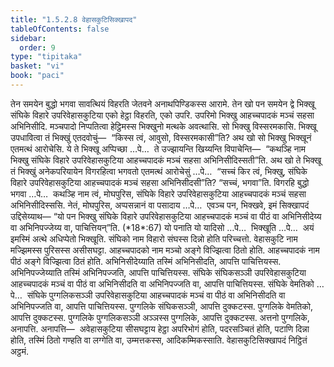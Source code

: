 ```yaml
---
title: "1.5.2.8 वेहासकुटिसिक्खापद"
tableOfContents: false
sidebar:
  order: 9
type: "tipitaka"
basket: "vi"
book: "paci"
---
```



<DynamicBreadcrumb />

<Division number="129" book="paci">

<Paragraph number="443" book="paci">
तेन समयेन बुद्धो भगवा सावत्थियं विहरति जेतवने अनाथपिण्डिकस्स आरामे. तेन खो पन समयेन द्वे भिक्खू संघिके विहारे उपरिवेहासकुटिया एको हेट्ठा विहरति, एको उपरि. उपरिमो भिक्खु आहच्चपादकं मञ्चं सहसा अभिनिसीदि. मञ्चपादो निप्पतित्वा हेट्ठिमस्स भिक्खुनो मत्थके अवत्थासि. सो भिक्खु विस्सरमकासि. भिक्खू उपधावित्वा तं भिक्खुं एतदवोचुं—  “किस्स त्वं, आवुसो, विस्सरमकासी”ति? अथ खो सो भिक्खु भिक्खूनं एतमत्थं आरोचेसि. ये ते भिक्खू अप्पिच्छा …पे…  ते उज्झायन्ति खिय्यन्ति विपाचेन्ति—  “कथञ्हि नाम भिक्खु संघिके विहारे उपरिवेहासकुटिया आहच्चपादकं मञ्चं सहसा अभिनिसीदिस्सती”ति.
</Paragraph>

<Paragraph number="444" book="paci">
अथ खो ते भिक्खू तं भिक्खुं अनेकपरियायेन विगरहित्वा भगवतो एतमत्थं आरोचेसुं …पे…  “सच्चं किर त्वं, भिक्खु, संघिके विहारे उपरिवेहासकुटिया आहच्चपादकं मञ्चं सहसा अभिनिसीदसी”ति? “सच्चं, भगवा”ति. विगरहि बुद्धो भगवा …पे…  कथञ्हि नाम त्वं, मोघपुरिस, संघिके विहारे उपरिवेहासकुटिया आहच्चपादकं मञ्चं सहसा अभिनिसीदिस्ससि. नेतं, मोघपुरिस, अप्पसन्नानं वा पसादाय …पे…  एवञ्च पन, भिक्खवे, इमं सिक्खापदं उद्दिसेय्याथ—
</Paragraph>

</Division>
<Division number="130" book="paci">

<Paragraph number="445" book="paci">
<Emphasis>“यो पन भिक्खु संघिके विहारे उपरिवेहासकुटिया आहच्चपादकं मञ्चं वा पीठं वा अभिनिसीदेय्य वा अभिनिपज्जेय्य वा, पाचित्तियन्”</Emphasis>ति. (*18*:<Emphasis>67</Emphasis>)
</Paragraph>

</Division>
<Division number="131" book="paci">

<Paragraph number="446" book="paci">
<Emphasis>यो पना</Emphasis>ति यो यादिसो …पे…  <Emphasis>भिक्खू</Emphasis>ति …पे…  अयं इमस्मिं अत्थे अधिप्पेतो भिक्खूति.
</Paragraph>

<Paragraph number="447" book="paci">
<Emphasis>संघिको</Emphasis> नाम विहारो संघस्स दिन्नो होति परिच्चत्तो.
</Paragraph>

<Paragraph number="448" book="paci">
<Emphasis>वेहासकुटि</Emphasis> नाम मज्झिमस्स पुरिसस्स असीसघट्टा.
</Paragraph>

<Paragraph number="449" book="paci">
<Emphasis>आहच्चपादको</Emphasis> नाम <Emphasis>मञ्चो</Emphasis> अङ्गे विज्झित्वा ठितो होति.
</Paragraph>

<Paragraph number="450" book="paci">
<Emphasis>आहच्चपादकं</Emphasis> नाम <Emphasis>पीठं</Emphasis> अङ्गे विज्झित्वा ठितं होति.
</Paragraph>

<Paragraph number="451" book="paci">
<Emphasis>अभिनिसीदेय्या</Emphasis>ति तस्मिं अभिनिसीदति, आपत्ति पाचित्तियस्स.
</Paragraph>

<Paragraph number="452" book="paci">
<Emphasis>अभिनिपज्जेय्या</Emphasis>ति तस्मिं अभिनिपज्जति, आपत्ति पाचित्तियस्स.
</Paragraph>

</Division>
<Division number="132" book="paci">

<Paragraph number="453" book="paci">
संघिके संघिकसञ्ञी उपरिवेहासकुटिया आहच्चपादकं मञ्चं वा पीठं वा अभिनिसीदति वा अभिनिपज्जति वा, आपत्ति पाचित्तियस्स. संघिके वेमतिको …पे…  संघिके पुग्गलिकसञ्ञी उपरिवेहासकुटिया आहच्चपादकं मञ्चं वा पीठं वा अभिनिसीदति वा अभिनिपज्जति वा, आपत्ति पाचित्तियस्स.
</Paragraph>

<Paragraph number="454" book="paci">
पुग्गलिके संघिकसञ्ञी, आपत्ति दुक्कटस्स. पुग्गलिके वेमतिको, आपत्ति दुक्कटस्स. पुग्गलिके पुग्गलिकसञ्ञी अञ्ञस्स पुग्गलिके, आपत्ति दुक्कटस्स. अत्तनो पुग्गलिके, अनापत्ति.
</Paragraph>

</Division>
<Division number="133" book="paci">

<Paragraph number="455" book="paci">
अनापत्ति—  अवेहासकुटिया सीसघट्टाय हेट्ठा अपरिभोगं होति, पदरसञ्चितं होति, पटाणि दिन्ना होति, तस्मिं ठितो गण्हति वा लग्गेति वा, उम्मत्तकस्स, आदिकम्मिकस्साति.

</Paragraph>
</Division>

<Paragraph number="456" type="center" book="paci">
वेहासकुटिसिक्खापदं निट्ठितं अट्ठमं.
</Paragraph>